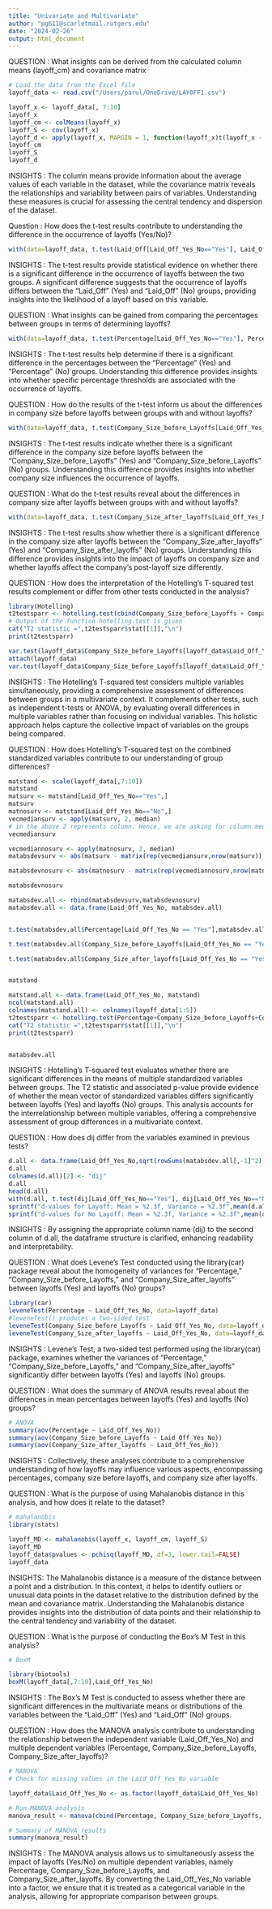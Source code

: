 ---
title: "Univariate and Multivariate"
author: "pg611@scarletmail.rutgers.edu"
date: "2024-02-26"
output: html_document
---


QUESTION : What insights can be derived from the calculated column means (layoff_cm) and covariance matrix
```{r}
# Load the data from the Excel file
layoff_data <- read.csv("/Users/parul/OneDrive/LAYOFF1.csv")

layoff_x <- layoff_data[, 7:10]
layoff_x
layoff_cm <- colMeans(layoff_x)
layoff_S <- cov(layoff_x)
layoff_d <- apply(layoff_x, MARGIN = 1, function(layoff_x)t(layoff_x - layoff_cm) %*% solve(layoff_S) %*% (layoff_x - layoff_cm))
layoff_cm
layoff_S
layoff_d
```

INSIGHTS : The column means provide information about the average values of each variable in the dataset, while the covariance matrix reveals the relationships and variability between pairs of variables. Understanding these measures is crucial for assessing the central tendency and dispersion of the dataset.



Question : How does the t-test results contribute to understanding the difference in the occurrence of layoffs (Yes/No)?
```{r}
with(data=layoff_data, t.test(Laid_Off[Laid_Off_Yes_No=="Yes"], Laid_Off[Laid_Off_Yes_No=="No"], var.equal=TRUE))
```
INSIGHTS : The t-test results provide statistical evidence on whether there is a significant difference in the occurrence of layoffs between the two groups. A significant difference suggests that the occurrence of layoffs differs between the "Laid_Off" (Yes) and "Laid_Off" (No) groups, providing insights into the likelihood of a layoff based on this variable.





QUESTION : What insights can be gained from comparing the percentages between groups in terms of determining layoffs?

```{r}
with(data=layoff_data, t.test(Percentage[Laid_Off_Yes_No=="Yes"], Percentage[Laid_Off_Yes_No=="No"], var.equal=TRUE))
```

INSIGHTS : 
The t-test results help determine if there is a significant difference in the percentages between the "Percentage" (Yes) and "Percentage" (No) groups. Understanding this difference provides insights into whether specific percentage thresholds are associated with the occurrence of layoffs.





QUESTION : How do the results of the t-test inform us about the differences in company size before layoffs between groups with and without layoffs?

```{r}
with(data=layoff_data, t.test(Company_Size_before_Layoffs[Laid_Off_Yes_No=="Yes"], Company_Size_before_Layoffs[Laid_Off_Yes_No=="No"], var.equal=TRUE))
```

INSIGHTS : The t-test results indicate whether there is a significant difference in the company size before layoffs between the "Company_Size_before_Layoffs" (Yes) and "Company_Size_before_Layoffs" (No) groups. Understanding this difference provides insights into whether company size influences the occurrence of layoffs.





QUESTION : What do the t-test results reveal about the differences in company size after layoffs between groups with and without layoffs?

```{r}
with(data=layoff_data, t.test(Company_Size_after_layoffs[Laid_Off_Yes_No=="Yes"], Company_Size_after_layoffs[Laid_Off_Yes_No=="No"], var.equal=TRUE))
```
 
INSIGHTS : The t-test results show whether there is a significant difference in the company size after layoffs between the "Company_Size_after_layoffs" (Yes) and "Company_Size_after_layoffs" (No) groups. Understanding this difference provides insights into the impact of layoffs on company size and whether layoffs affect the company's post-layoff size differently.




QUESTION : How does the interpretation of the Hotelling's T-squared test results complement or differ from other tests conducted in the analysis?
```{r}
library(Hotelling)
t2testsparr <- hotelling.test(cbind(Company_Size_before_Layoffs + Company_Size_after_layoffs + Percentage) ~ Laid_Off, data= layoff_data)
# Output of the function hotelling.test is given
cat("T2 statistic =",t2testsparr$stat[[1]],"\n")
print(t2testsparr)

var.test(layoff_data$Company_Size_before_Layoffs[layoff_data$Laid_Off_Yes_No=="Yes"],layoff_data$Company_Size_before_Layoffs[layoff_data$Laid_Off_Yes_No=="No"], var.equal=TRUE)
attach(layoff_data)
var.test(layoff_data$Company_Size_before_Layoffs[layoff_data$Laid_Off_Yes_No=="Yes"],layoff_data$Company_Size_before_Layoffs[layoff_data$Laid_Off_Yes_No=="No"], var.equal=TRUE)
```

INSIGHTS : The Hotelling's T-squared test considers multiple variables simultaneously, providing a comprehensive assessment of differences between groups in a multivariate context. It complements other tests, such as independent t-tests or ANOVA, by evaluating overall differences in multiple variables rather than focusing on individual variables. This holistic approach helps capture the collective impact of variables on the groups being compared.





QUESTION : How does Hotelling's T-squared test on the combined standardized variables contribute to our understanding of group differences?
```{r}
matstand <- scale(layoff_data[,7:10])
matstand
matsurv <- matstand[Laid_Off_Yes_No=="Yes",]
matsurv
matnosurv <- matstand[Laid_Off_Yes_No=="No",]
vecmediansurv <- apply(matsurv, 2, median)
# in the above 2 represents column. Hence, we are asking for column median
vecmediansurv

vecmediannosurv <- apply(matnosurv, 2, median)
matabsdevsurv <- abs(matsurv - matrix(rep(vecmediansurv,nrow(matsurv)),nrow=nrow(matsurv), byrow=TRUE))

matabsdevnosurv <- abs(matnosurv - matrix(rep(vecmediannosurv,nrow(matnosurv)),nrow=nrow(matnosurv), byrow=TRUE))

matabsdevnosurv

matabsdev.all <- rbind(matabsdevsurv,matabsdevnosurv)
matabsdev.all <- data.frame(Laid_Off_Yes_No, matabsdev.all)


t.test(matabsdev.all$Percentage[Laid_Off_Yes_No == "Yes"],matabsdev.all$Percentage[Laid_Off_Yes_No == "No"], alternative="less",var.equal = TRUE)

t.test(matabsdev.all$Company_Size_before_Layoffs[Laid_Off_Yes_No == "Yes"],matabsdev.all$Company_Size_before_Layoffs[Laid_Off_Yes_No == "No"], alternative="less",var.equal = TRUE)

t.test(matabsdev.all$Company_Size_after_layoffs[Laid_Off_Yes_No == "Yes"],matabsdev.all$Company_Size_after_layoffs[Laid_Off_Yes_No == "No"], alternative="less",var.equal = TRUE)


matstand

matstand.all <- data.frame(Laid_Off_Yes_No, matstand)
ncol(matstand.all)
colnames(matstand.all) <- colnames(layoff_data[1:5])
t2testsparr <- hotelling.test(Percentage+Company_Size_before_Layoffs+Company_Size_after_layoffs ~ Laid_Off_Yes_No,data=matstand.all)
cat("T2 statistic =",t2testsparr$stat[[1]],"\n")
print(t2testsparr)


matabsdev.all

```
 
INSIGHTS : Hotelling's T-squared test evaluates whether there are significant differences in the means of multiple standardized variables between groups. The T2 statistic and associated p-value provide evidence of whether the mean vector of standardized variables differs significantly between layoffs (Yes) and layoffs (No) groups. This analysis accounts for the interrelationship between multiple variables, offering a comprehensive assessment of group differences in a multivariate context.



QUESTION : How does dij differ from the variables examined in previous tests?
```{r}
d.all <- data.frame(Laid_Off_Yes_No,sqrt(rowSums(matabsdev.all[,-1]^2)))
d.all
colnames(d.all)[2] <- "dij"
d.all
head(d.all)
with(d.all, t.test(dij[Laid_Off_Yes_No=="Yes"], dij[Laid_Off_Yes_No=="No"],var.equal=TRUE, alternative="less"))
sprintf("d-values for Layoff: Mean = %2.3f, Variance = %2.3f",mean(d.all$dij[Laid_Off_Yes_No=="Yes"]),var(d.all$dij[Laid_Off_Yes_No=="Yes"]))
sprintf("d-values for No Layoff: Mean = %2.3f, Variance = %2.3f",mean(d.all$dij[Laid_Off_Yes_No=="No"]),var(d.all$dij[Laid_Off_Yes_No=="No"]))
```

INSIGHTS : By assigning the appropriate column name (dij) to the second column of d.all, the dataframe structure is clarified, enhancing readability and interpretability.





QUESTION : What does Levene's Test conducted using the library(car) package reveal about the homogeneity of variances for "Percentage," "Company_Size_before_Layoffs," and "Company_Size_after_layoffs" between layoffs (Yes) and layoffs (No) groups?

```{r}
library(car)
leveneTest(Percentage ~ Laid_Off_Yes_No, data=layoff_data)
#leveneTest() produces a two-sided test
leveneTest(Company_Size_before_Layoffs ~ Laid_Off_Yes_No, data=layoff_data)
leveneTest(Company_Size_after_layoffs ~ Laid_Off_Yes_No, data=layoff_data)


```

INSIGHTS : Levene's Test, a two-sided test performed using the library(car) package, examines whether the variances of "Percentage," "Company_Size_before_Layoffs," and "Company_Size_after_layoffs" significantly differ between layoffs (Yes) and layoffs (No) groups.



QUESTION : What does the summary of ANOVA results reveal about the differences in mean percentages between layoffs (Yes) and layoffs (No) groups?

```{r}
# ANOVA
summary(aov(Percentage ~ Laid_Off_Yes_No))
summary(aov(Company_Size_before_Layoffs ~ Laid_Off_Yes_No))
summary(aov(Company_Size_after_layoffs ~ Laid_Off_Yes_No))

```

INSIGHTS : Collectively, these analyses contribute to a comprehensive understanding of how layoffs may influence various aspects, encompassing percentages, company size before layoffs, and company size after layoffs.





QUESTION : What is the purpose of using Mahalanobis distance in this analysis, and how does it relate to the dataset?
```{r}
# mahalanobis
library(stats)

layoff_MD <- mahalanobis(layoff_x, layoff_cm, layoff_S)
layoff_MD
layoff_data$pvalues <- pchisq(layoff_MD, df=3, lower.tail=FALSE)
layoff_data

```

INSIGHTS: The Mahalanobis distance is a measure of the distance between a point and a distribution. In this context, it helps to identify outliers or unusual data points in the dataset relative to the distribution defined by the mean and covariance matrix. Understanding the Mahalanobis distance provides insights into the distribution of data points and their relationship to the central tendency and variability of the dataset.




QUESTION : What is the purpose of conducting the Box's M Test in this analysis?

```{r}
# BoxM

library(biotools)
boxM(layoff_data[,7:10],Laid_Off_Yes_No)

```
INSIGHTS : The Box's M Test is conducted to assess whether there are significant differences in the multivariate means or distributions of the variables between the "Laid_Off" (Yes) and "Laid_Off" (No) groups.







QUESTION : How does the MANOVA analysis contribute to understanding the relationship between the independent variable (Laid_Off_Yes_No) and multiple dependent variables (Percentage, Company_Size_before_Layoffs, Company_Size_after_layoffs)?
```{r}
# MANOVA
# Check for missing values in the Laid_Off_Yes_No variable

layoff_data$Laid_Off_Yes_No <- as.factor(layoff_data$Laid_Off_Yes_No)

# Run MANOVA analysis
manova_result <- manova(cbind(Percentage, Company_Size_before_Layoffs, Company_Size_after_layoffs) ~ Laid_Off_Yes_No, data = layoff_data)

# Summary of MANOVA results
summary(manova_result)

```

INSIGHTS : The MANOVA analysis allows us to simultaneously assess the impact of layoffs (Yes/No) on multiple dependent variables, namely Percentage, Company_Size_before_Layoffs, and Company_Size_after_layoffs.
By converting the Laid_Off_Yes_No variable into a factor, we ensure that it is treated as a categorical variable in the analysis, allowing for appropriate comparison between groups.